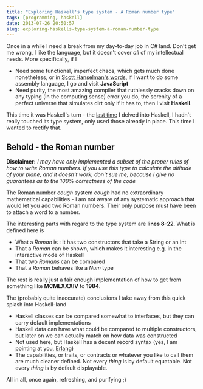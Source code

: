 ```yaml
---
title: "Exploring Haskell's type system - A Roman number type"
tags: [programming, haskell]
date: 2013-07-26 20:50:57
slug: exploring-haskells-type-system-a-roman-number-type
---
```


Once in a while I need a break from my day-to-day job in C# land. Don't get me wrong, I like the language, but it doesn't cover _all_ of my intellectual needs.
More specifically, if I

* Need some functional, imperfect chaos, which gets much done nonetheless, or in [Scott Hanselman's words][1], if I want to do some assembly language, I go and visit __JavaScript__
* Need purity, the most amazing compiler that ruthlessly cracks down on any typing (in the computing sense) error you do, the serenity of a perfect universe that simulates dirt only if it has to, then I visit __Haskell__.

This time it was Haskell's turn - the [last time][2] I delved into Haskell, I hadn't really touched its type system, only used those already in place. This time I wanted to rectify that.

## Behold - the Roman number

<Gist id="6273665" file="roman.hs" />

**Disclaimer:** *I may have only implemented a subset of the proper rules of how to write Roman numbers. If you use this type to calculate the altitude of your plane, and it doesn't work, don't sue me, because I give no guarantees as to the 100% correctness of the code*

The Roman number _cough_ system _cough_ had no extraordinary mathematical capabilities - I am not aware of any systematic approach that would let you add two Roman numbers. Their only purpose must have been to attach a word to a number.

The interesting parts with regard to the type system are **lines 8-22**. What is defined here is

* What a *Roman* is : It has two constructors that take a String or an Int
* That a *Roman* can be shown, which makes it interesting e.g. in the interactive mode of Haskell
* That two *Romans* can be compared
* That a *Roman* behaves like a *Num* type

The rest is really just a fair enough implementation of how to get from something like **MCMLXXXIV** to **1984**.

The (probably quite inaccurate) conclusions I take away from this quick splash into Haskell-land

* Haskell classes can be compared somewhat to interfaces, but they can carry default implementations
* Haskell data can have what could be compared to multiple constructors, but later on we can actually match on how data was constructed
* Not used here, but Haskell has a decent record syntax (yes, I am pointing at you, [Erlang][3]) 
* The capabilities, or traits, or contracts or whatever you like to call them are much cleaner defined. Not every _thing_ is by default equatable. Not every _thing_ is by default displayable.

All in all, once again, refreshing, and purifying ;)

[1]: http://www.hanselman.com/blog/JavaScriptIsAssemblyLanguageForTheWebSematicMarkupIsDeadCleanVsMachinecodedHTML.aspx
[2]: http://realfiction.net/go/92
[3]: http://learnyousomeerlang.com/a-short-visit-to-common-data-structures